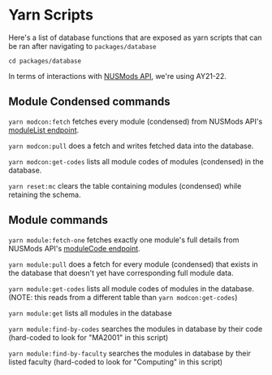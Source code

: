 # Yarn Scripts

Here's a list of database functions that are exposed as yarn scripts
that can be ran after navigating to `packages/database`

```
cd packages/database
```

In terms of interactions with [NUSMods API][nusmods-api], we're using
AY21-22.

## Module Condensed commands

`yarn modcon:fetch` fetches every module (condensed) from NUSMods
API's [moduleList endpoint][modulelist].

`yarn modcon:pull` does a fetch and writes fetched data into the
database.

`yarn modcon:get-codes` lists all module codes of modules (condensed)
in the database.

`yarn reset:mc` clears the table containing modules (condensed) while
retaining the schema.

## Module commands

`yarn module:fetch-one` fetches exactly one module's full details from
NUSMods API's [moduleCode endpoint][moduleCode].

`yarn module:pull` does a fetch for every module (condensed) that
exists in the database that doesn't yet have corresponding full module
data.

`yarn module:get-codes` lists all module codes of modules in the
database.  
(NOTE: this reads from a different table than `yarn
modcon:get-codes`)

`yarn module:get` lists all modules in the database

`yarn module:find-by-codes` searches the modules in database by their
code (hard-coded to look for "MA2001" in this script)

`yarn module:find-by-faculty` searches the modules in database by
their listed faculty (hard-coded to look for "Computing" in this
script)

[nusmods-api]: https://api.nusmods.com/v2/
[modulelist]: https://api.nusmods.com/v2/#/Modules/get__acadYear__moduleList_json
[moduleinfo]: https://api.nusmods.com/v2/#/Modules/get__acadYear__moduleInfo_json
[moduleCode]: https://api.nusmods.com/v2/#/Modules/get__acadYear__modules__moduleCode__json

